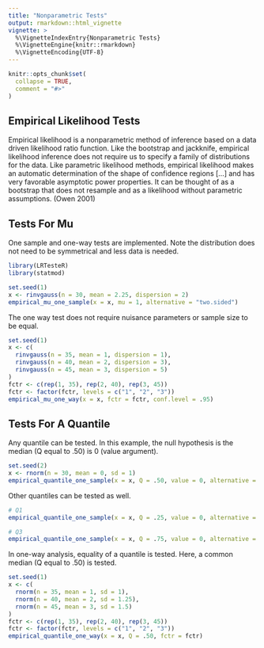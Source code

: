```yaml
---
title: "Nonparametric Tests"
output: rmarkdown::html_vignette
vignette: >
  %\VignetteIndexEntry{Nonparametric Tests}
  %\VignetteEngine{knitr::rmarkdown}
  %\VignetteEncoding{UTF-8}
---
```


```r
knitr::opts_chunk$set(
  collapse = TRUE,
  comment = "#>"
)
```

## Empirical Likelihood Tests

Empirical likelihood is a nonparametric method of inference based on a data driven likelihood ratio function. Like the bootstrap and jackknife, empirical likelihood inference does not require us to specify a family of distributions for the data. Like parametric likelihood methods, empirical likelihood makes an automatic determination of the shape of confidence regions [...] and has very favorable asymptotic power properties. It can be thought of as a bootstrap that does not resample and as a likelihood without parametric assumptions. (Owen 2001)

## Tests For Mu

One sample and one-way tests are implemented. Note the distribution does not need to be symmetrical and less data is needed. 

```r
library(LRTesteR)
library(statmod)

set.seed(1)
x <- rinvgauss(n = 30, mean = 2.25, dispersion = 2)
empirical_mu_one_sample(x = x, mu = 1, alternative = "two.sided")
```
The one way test does not require nuisance parameters or sample size to be equal.

```r
set.seed(1)
x <- c(
  rinvgauss(n = 35, mean = 1, dispersion = 1),
  rinvgauss(n = 40, mean = 2, dispersion = 3),
  rinvgauss(n = 45, mean = 3, dispersion = 5)
)
fctr <- c(rep(1, 35), rep(2, 40), rep(3, 45))
fctr <- factor(fctr, levels = c("1", "2", "3"))
empirical_mu_one_way(x = x, fctr = fctr, conf.level = .95)
```

## Tests For A Quantile

Any quantile can be tested. In this example, the null hypothesis is the median (Q equal to .50) is 0 (value argument).

```r
set.seed(2)
x <- rnorm(n = 30, mean = 0, sd = 1)
empirical_quantile_one_sample(x = x, Q = .50, value = 0, alternative = "two.sided")
```
Other quantiles can be tested as well. 

```r
# Q1
empirical_quantile_one_sample(x = x, Q = .25, value = 0, alternative = "two.sided")
```

```r
# Q3
empirical_quantile_one_sample(x = x, Q = .75, value = 0, alternative = "two.sided")
```


In one-way analysis, equality of a quantile is tested. Here, a common median (Q equal to .50) is tested.

```r
set.seed(1)
x <- c(
  rnorm(n = 35, mean = 1, sd = 1),
  rnorm(n = 40, mean = 2, sd = 1.25),
  rnorm(n = 45, mean = 3, sd = 1.5)
)
fctr <- c(rep(1, 35), rep(2, 40), rep(3, 45))
fctr <- factor(fctr, levels = c("1", "2", "3"))
empirical_quantile_one_way(x = x, Q = .50, fctr = fctr)
```

